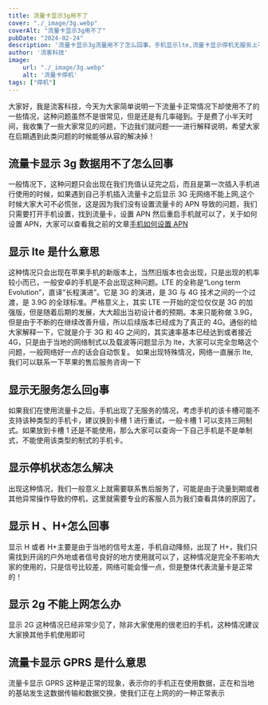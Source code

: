 ```yaml
---
title: 流量卡显示3g用不了
cover: "./_image/3g.webp"
coverAlt: "流量卡显示3g用不了"
pubDate: "2024-02-24"
description: '流量卡显示3g流量用不了怎么回事，手机显示lte,流量卡显示停机无服务上不了网'
author: '流客科技'
image:
    url: "./_image/3g.webp"
    alt: '流量卡停机'
tags: ["停机"]
---
```



大家好，我是流客科技，今天为大家简单说明一下流量卡正常情况下却使用不了的一些情况，这种问题虽然不是很常见，但是还是有几率碰到。于是费了小半天时间，我收集了一些大家常见的问题，下边我们就问题一一进行解释说明，希望大家在后期遇到此类问题的时候能够从容的解决掉！

## 流量卡显示 3g 数据用不了怎么回事

一般情况下，这种问题只会出现在我们充值认证完之后，而且是第一次插入手机进行使用的时候，如果遇到自己手机插入流量卡之后显示 3G 无网络不能上网,这个时候大家大可不必慌张，这是因为我们没有设置流量卡的 APN 导致的问题，我们只需要打开手机设置，找到流量卡，设置 APN 然后重启手机就可以了，关于如何设置 APN，大家可以查看我之前的文章[手机如何设置 APN](https://www.liuketh.cn/news/qaapn)

## 显示 lte 是什么意思

这种情况只会出现在苹果手机的新版本上，当然旧版本也会出现，只是出现的机率较小而已，一般安卓的手机是不会出现这种问题。LTE 的全称是“Long term Evolution”，直译“长程演进”。它是 3G 的演进，是 3G 与 4G 技术之间的一个过渡，是 3.9G 的全球标准。严格意义上，其实 LTE 一开始的定位仅仅是 3G 的加强版，但是随着后期的发展，大大超出当初设计者的预期。本来只能称做 3.9G，但是由于不断的在继续改善升级，所以后续版本已经成为了真正的 4G。通俗的给大家解释一下，它就是介于 3G 和 4G 之间的，其实速率基本已经达到或者接近 4G，只是由于当地的网络制式以及载波等问题显示为 lte，大家可以完全忽略这个问题，一般网络好一点的话会自动恢复。
如果出现特殊情况，网络一直展示 lte,我们可以联系一下苹果的售后服务咨询一下

## 显示无服务怎么回g事

如果我们在使用流量卡之后，手机出现了无服务的情况，考虑手机的该卡槽可能不支持该种类型的手机卡，建议换到卡槽 1 进行重试，一般卡槽 1 可以支持三网制式。如果放到卡槽 1 还是不能使用，那么大家可以查询一下自己手机是不是单制式，不能使用该类型的制式的手机卡。

## 显示停机状态怎么解决

出现这种情况，我们一般意义上就需要联系售后服务了，可能是由于流量到期或者其他异常操作导致的停机，这里就需要专业的客服人员为我们查看具体的原因了。

## 显示 H 、H+怎么回事

显示 H 或者 H+主要是由于当地的信号太差，手机自动降频，出现了 H+，我们只需找到开阔的户外地或者信号良好的地方使用就可以了，这种情况是完全不影响大家的使用的，只是信号比较差，网络可能会慢一点，但是整体代表流量卡是正常的！

## 显示 2g 不能上网怎么办

显示 2G 这种情况已经非常少见了，除非大家使用的很老旧的手机，这种情况建议大家换其他手机使用即可

## 流量卡显示 GPRS 是什么意思

流量卡显示 GPRS 这种是正常的现象，表示你的手机正在使用数据，正在和当地的基站发生这数据传输和数据交换，使我们正在上网的的一种正常表示
